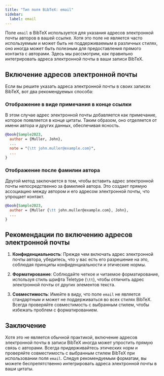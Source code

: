 ```yaml
---
title: "Тип поля BibTeX: email"
sidebar:
  label: email
---
```



Поле `email` в BibTeX используется для указания адресов электронной почты авторов в вашей ссылке. Хотя это поле не является часто используемым и может быть не поддерживаемым в различных стилях, оно иногда может быть полезным для предоставления прямого контакта с авторами. Здесь мы рассмотрим, как правильно интегрировать адреса электронной почты в ваши записи BibTeX.

<CiteDrive />

## Включение адресов электронной почты

Если вы решите указать адреса электронной почты в своих записях BibTeX, вот два рекомендуемых способа:

### Отображение в виде примечания в конце ссылки

В этом случае адрес электронной почты добавляется как примечание, которое появляется в конце цитаты. Таким образом, оно отделяется от имени автора и других данных, обеспечивая ясность.

```bibtex
@book{Sample2023,
  author = {Muller, John},
  ...
  note = "{\tt john.muller@example.com}",
  ...
}
```

### Отображение после фамилии автора

Другой метод заключается в том, чтобы вставить адрес электронной почты непосредственно за фамилией автора. Это создает прямую ассоциацию между автором и его адресом электронной почты, что упрощает контакт.

```bibtex
@book{Sample2023,
  author = {Muller {\tt john.muller@example.com}, John},
  ...
}
```

## Рекомендации по включению адресов электронной почты

1. **Конфиденциальность**: Прежде чем включать адрес электронной почты автора, убедитесь, что у вас есть его разрешение на это, соблюдая принципы конфиденциальности и этические нормы.
    
2. **Форматирование**: Соблюдайте четкое и читаемое форматирование, используя стиль шрифта Teletype (`\tt`), чтобы отличить адрес электронной почты от других элементов текста.
    
3. **Совместимость**: Имейте в виду, что поле `email` не является стандартным и может не поддерживаться во всех стилях BibTeX. Всегда проверяйте совместимость с выбранным стилем, чтобы избежать проблем с форматированием.
    

## Заключение

Хотя это не является обычной практикой, включение адресов электронной почты в записи BibTeX иногда может упростить прямую связь с авторами. Всегда придерживайтесь этических норм и проверяйте совместимость с выбранным стилем BibTeX при использовании поля `email`. Следуя рекомендуемым форматам, вы можете беспрепятственно интегрировать адреса электронной почты в ваши цитаты.

